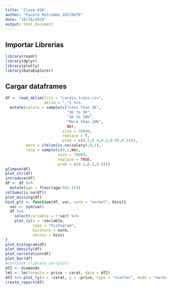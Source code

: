 ---
title: 'Clase #10'
author: "Fausto Holcombe 20170476"
date: "10/28/2019"
output: html_document
---
## Importar Librerias
```{r setup, cache = TRUE}
library(readr)
library(dplyr)
library(plotly)
library(DataExplorer)
```

## Cargar dataframes
```{r setup, cache = TRUE}
df <- read_delim(file = "cardio_train.csv",
                 delim = ";") %>% 
  mutate(salary = sample(c("Less than 1K",
                           "1K to 5K",
                           "5K to 10K",
                           "More than 10K",
                           NA),
                         size = 70000,
                         replace = T,
                         prob = c(0.2,0.4,0.2,0.05,0.15)),
         work = ifelse(is.na(salary),0,1),
         lang = sample(c(0,1,NA),
                       size = 70000,
                       replace = TRUE,
                       prob = c(0.2,0.2,0.6)))
glimpse(df)
plot_str(df)
introduce(df)
df <- df %>% 
  mutate(age = floor(age/365.25))
colSums(is.na(df))
plot_missing(df)
hist_plt <- function(df, var, norm = "normal", bins){
  var <- sym(var)
  df %>% 
    select(variable = !!var) %>% 
    plot_ly(x = ~variable,
            type = "histogram",
            histnorm = norm,
            nbinsx = bins)
}
plot_histogram(df)
plot_density(df)
plot_correlation(df)
plot_bar(df)
#corrplot (library corrplot)
df2 <- diamonds
lm1 <- lm(formula = price ~ carat, data = df2)
df2 %>% plot_ly(x = ~carat, y = ~price, type = "scatter", mode = "markers") %>% add_trace(x = ~carat, y = fitted.values(lm1), mode = "lines")
create_report(df)
```